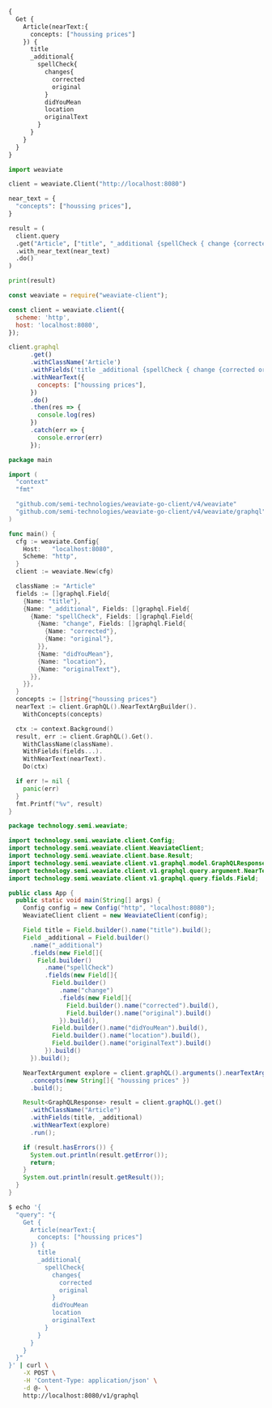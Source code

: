 
<Tabs groupId="languages">
<TabItem value="graphql" label="GraphQL">

```graphql
{
  Get {
    Article(nearText:{
      concepts: ["houssing prices"]
    }) {
      title
      _additional{
        spellCheck{
          changes{
            corrected
            original
          }
          didYouMean
          location
          originalText
        }
      }
    }
  }
}
```

</TabItem>
<TabItem value="py" label="Python">

```python
import weaviate

client = weaviate.Client("http://localhost:8080")

near_text = {
  "concepts": ["houssing prices"],
}

result = (
  client.query
  .get("Article", ["title", "_additional {spellCheck { change {corrected original} didYouMean location originalText}}"])
  .with_near_text(near_text)
  .do()
)

print(result)
```

</TabItem>
<TabItem value="js" label="JavaScript">

```js
const weaviate = require("weaviate-client");

const client = weaviate.client({
  scheme: 'http',
  host: 'localhost:8080',
});

client.graphql
      .get()
      .withClassName('Article')
      .withFields('title _additional {spellCheck { change {corrected original} didYouMean location originalText}}')
      .withNearText({
        concepts: ["houssing prices"],
      })
      .do()
      .then(res => {
        console.log(res)
      })
      .catch(err => {
        console.error(err)
      });
```

</TabItem>
<TabItem value="go" label="Go">

```go
package main

import (
  "context"
  "fmt"

  "github.com/semi-technologies/weaviate-go-client/v4/weaviate"
  "github.com/semi-technologies/weaviate-go-client/v4/weaviate/graphql"
)

func main() {
  cfg := weaviate.Config{
    Host:   "localhost:8080",
    Scheme: "http",
  }
  client := weaviate.New(cfg)

  className := "Article"
  fields := []graphql.Field{
    {Name: "title"},
    {Name: "_additional", Fields: []graphql.Field{
      {Name: "spellCheck", Fields: []graphql.Field{
        {Name: "change", Fields: []graphql.Field{
          {Name: "corrected"},
          {Name: "original"},
        }},
        {Name: "didYouMean"},
        {Name: "location"},
        {Name: "originalText"},
      }},
    }},
  }
  concepts := []string{"houssing prices"}
  nearText := client.GraphQL().NearTextArgBuilder().
    WithConcepts(concepts)

  ctx := context.Background()
  result, err := client.GraphQL().Get().
    WithClassName(className).
    WithFields(fields...).
    WithNearText(nearText).
    Do(ctx)

  if err != nil {
    panic(err)
  }
  fmt.Printf("%v", result)
}
```

</TabItem>
<TabItem value="java" label="Java">

```java
package technology.semi.weaviate;

import technology.semi.weaviate.client.Config;
import technology.semi.weaviate.client.WeaviateClient;
import technology.semi.weaviate.client.base.Result;
import technology.semi.weaviate.client.v1.graphql.model.GraphQLResponse;
import technology.semi.weaviate.client.v1.graphql.query.argument.NearTextArgument;
import technology.semi.weaviate.client.v1.graphql.query.fields.Field;

public class App {
  public static void main(String[] args) {
    Config config = new Config("http", "localhost:8080");
    WeaviateClient client = new WeaviateClient(config);

    Field title = Field.builder().name("title").build();
    Field _additional = Field.builder()
      .name("_additional")
      .fields(new Field[]{
        Field.builder()
          .name("spellCheck")
          .fields(new Field[]{
            Field.builder()
              .name("change")
              .fields(new Field[]{
                Field.builder().name("corrected").build(),
                Field.builder().name("original").build()
              }).build(),
            Field.builder().name("didYouMean").build(),
            Field.builder().name("location").build(),
            Field.builder().name("originalText").build()
          }).build()
      }).build();

    NearTextArgument explore = client.graphQL().arguments().nearTextArgBuilder()
      .concepts(new String[]{ "houssing prices" })
      .build();

    Result<GraphQLResponse> result = client.graphQL().get()
      .withClassName("Article")
      .withFields(title, _additional)
      .withNearText(explore)
      .run();

    if (result.hasErrors()) {
      System.out.println(result.getError());
      return;
    }
    System.out.println(result.getResult());
  }
}
```

</TabItem>
<TabItem value="curl" label="Curl">

```bash
$ echo '{ 
  "query": "{
    Get {
      Article(nearText:{
        concepts: ["houssing prices"]
      }) {
        title
        _additional{
          spellCheck{
            changes{
              corrected
              original
            }
            didYouMean
            location
            originalText
          }
        }
      }
    }
  }"
}' | curl \
    -X POST \
    -H 'Content-Type: application/json' \
    -d @- \
    http://localhost:8080/v1/graphql
```

</TabItem>
</Tabs>